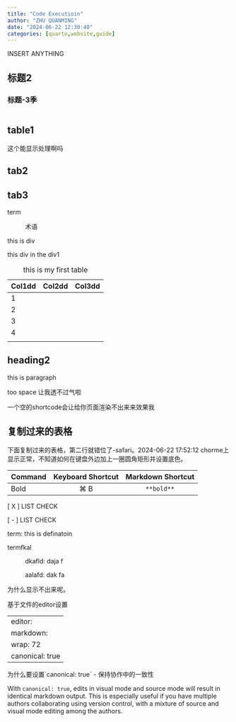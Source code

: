 ```yaml
---
title: "Code Executioin"
author: "ZHU QUANMING"
date: "2024-06-22 12:30:40"
categories: [quarto,website,guide]
---
```


INSERT ANYTHING

## 标题2

### 标题-3季

```         
```

::: panel-tabset
## table1

这个能显示处理啊吗

## tab2

## tab3
:::

term

:   术语

::: {#div1}
this is div

::: {#div12}
this div in the div1
:::
:::

| Col1dd | Col2dd | Col3dd |
|--------|--------|--------|
| 1      |        |        |
| 2      |        |        |
| 3      |        |        |
| 4      |        |        |
|        |        |        |

: this is my first table

## heading2

this is paragraph

too space 让我透不过气啦

一个空的shortcode会让给你页面渲染不出来来效果我

## 复制过来的表格

下面复制过来的表格，第二行就错位了-safari。2024-06-22 17:52:12 chorme上显示正常，不知道如何在键盘外边加上一圈圆角矩形并设置底色。

| Command | Keyboard Shortcut | Markdown Shortcut |
|---------|:-----------------:|:-----------------:|
| Bold    |        ⌘ B        |    `**bold**`     |

\[ X \] LIST CHECK

\[ - \] LIST CHECK

term: this is definatoin

termfkal

:   dkafld: daja f

:   aalafd: dak fa

为什么显示不出来呢。

::: {.callout-tip appearance="simple"}
基于文件的editor设置

---
editor:
  markdown:
    wrap: 72
    canonical: true
---
:::

为什么要设置\`canonical: true\` - 保持协作中的一致性

With `canonical: true`, edits in visual mode and source mode will result in identical markdown output. This is especially useful if you have multiple authors collaborating using version control, with a mixture of source and visual mode editing among the authors.
